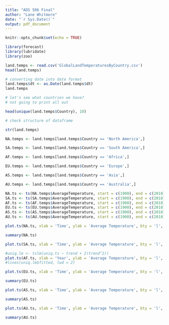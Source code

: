 ---
title: "ADS 506 Final"
author: "Lane Whitmore"
date: "`r Sys.Date()`"
output: pdf_document
---

```{r setup, include=FALSE}
knitr::opts_chunk$set(echo = TRUE)
```



```{r}
library(forecast)
library(lubridate)
library(zoo)
```



```{r}
land.temps <- read.csv('GlobalLandTemperaturesByCountry.csv')
head(land.temps)

# converting date into date format
land.temps$dt <- as.Date(land.temps$dt)
land.temps
```
```{r}
# let's see what countries we have?
# not going to print all out

head(unique(land.temps$Country), 10)

```

```{r}
# check structure of dataframe

str(land.temps)

```


```{r}
NA.temps <- land.temps[land.temps$Country == 'North America',]

SA.temps <- land.temps[land.temps$Country == 'South America',]

AF.temps <- land.temps[land.temps$Country == 'Africa',]

EU.temps <- land.temps[land.temps$Country == 'Europe',]

AS.temps <- land.temps[land.temps$Country == 'Asia',]

AU.temps <- land.temps[land.temps$Country == 'Australia',]
```




```{r}
NA.ts <- ts(NA.temps$AverageTemperature, start = c(1900), end = c(2010), frequency = 12) 
SA.ts <- ts(SA.temps$AverageTemperature, start = c(1900), end = c(2010), frequency = 12) 
AF.ts <- ts(AF.temps$AverageTemperature, start = c(1900), end = c(2010), frequency = 12) 
EU.ts <- ts(EU.temps$AverageTemperature, start = c(1900), end = c(2010), frequency = 12) 
AS.ts <- ts(AS.temps$AverageTemperature, start = c(1900), end = c(2010), frequency = 12) 
AU.ts <- ts(AU.temps$AverageTemperature, start = c(1900), end = c(2010), frequency = 12) 
```


```{r}
plot.ts(NA.ts, xlab = 'Time', ylab = 'Average Temperature', bty = 'l', ylim = c(-20, 40))
```
```{r}
summary(NA.ts)
```

```{r}
plot.ts(SA.ts, xlab = 'Time', ylab = 'Average Temperature', bty = 'l', ylim = c(-20, 40))
```


```{r}

#uniq.lm <- tslm(uniq.ts ~ trend + I(trend^2))
plot.ts(AF.ts, xlab = 'Year', ylab = 'Average Temperature', bty = 'l', ylim = c(-20, 40))
#lines(uniq.lm$fitted, lwd = 2)


```

```{r}
plot.ts(EU.ts, xlab = 'Time', ylab = 'Average Temperature', bty = 'l', ylim = c(-20, 40))
```
```{r}
summary(EU.ts)
```


```{r}
plot.ts(AS.ts, xlab = 'Time', ylab = 'Average Temperature', bty = 'l', ylim = c(-20, 40))
```
```{r}
summary(AS.ts)
```

```{r}
plot.ts(AU.ts, xlab = 'Time', ylab = 'Average Temperature', bty = 'l', ylim = c(-20, 40))
```
```{r}
summary(AU.ts)
```


